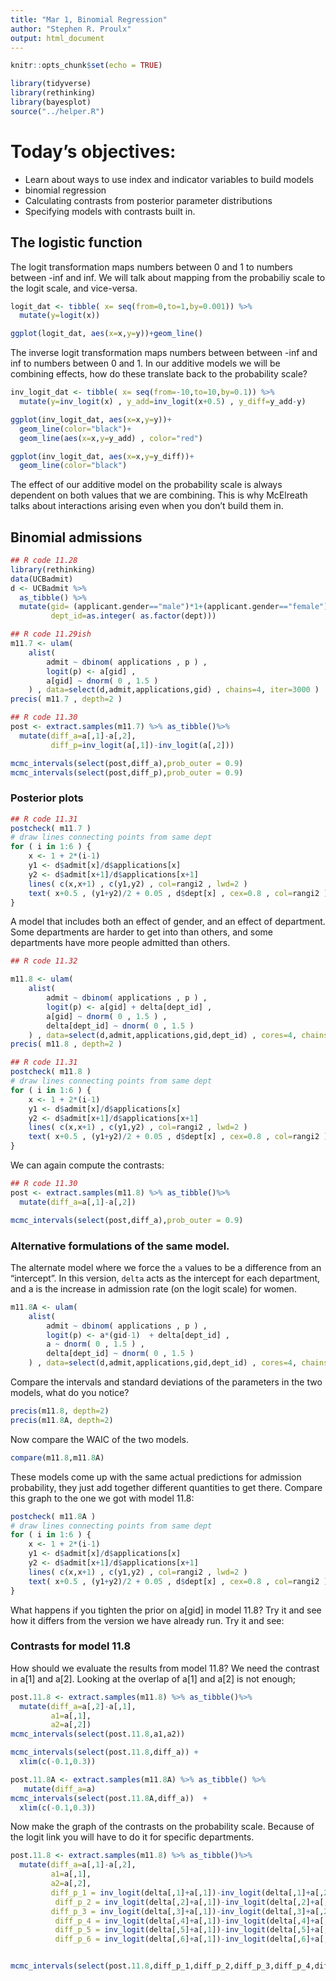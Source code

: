 ```yaml
---
title: "Mar 1, Binomial Regression"
author: "Stephen R. Proulx"
output: html_document
---
```


```r
knitr::opts_chunk$set(echo = TRUE)

library(tidyverse)
library(rethinking)
library(bayesplot)
source("../helper.R")
```


# Today's objectives:  
* Learn about ways to use index and indicator variables to build models
* binomial regression
* Calculating contrasts from posterior parameter distributions
* Specifying models with contrasts built in. 


## The logistic function

The logit transformation maps numbers between 0 and 1 to numbers between -inf and inf. We will talk about mapping from the probabiliy scale to the logit scale, and vice-versa.
```r
logit_dat <- tibble( x= seq(from=0,to=1,by=0.001)) %>%
  mutate(y=logit(x))

ggplot(logit_dat, aes(x=x,y=y))+geom_line()
```


The inverse logit transformation maps numbers between between -inf and inf to numbers between 0 and 1. In our additive models we will be combining effects, how do these translate back to the probability scale?
```r
inv_logit_dat <- tibble( x= seq(from=-10,to=10,by=0.1)) %>%
  mutate(y=inv_logit(x) , y_add=inv_logit(x+0.5) , y_diff=y_add-y)

ggplot(inv_logit_dat, aes(x=x,y=y))+
  geom_line(color="black")+
  geom_line(aes(x=x,y=y_add) , color="red")

ggplot(inv_logit_dat, aes(x=x,y=y_diff))+
  geom_line(color="black")

```

The effect of our additive model on the probability scale is always dependent on both values that we are combining. This is why McElreath talks about interactions arising even when you don't build them in.   


## Binomial admissions

```r
## R code 11.28
library(rethinking)
data(UCBadmit)
d <- UCBadmit %>% 
  as_tibble() %>%
  mutate(gid= (applicant.gender=="male")*1+(applicant.gender=="female")*2,
         dept_id=as.integer( as.factor(dept)))
```


```r
## R code 11.29ish
m11.7 <- ulam(
    alist(
        admit ~ dbinom( applications , p ) ,
        logit(p) <- a[gid] ,
        a[gid] ~ dnorm( 0 , 1.5 )
    ) , data=select(d,admit,applications,gid) , chains=4, iter=3000 )
precis( m11.7 , depth=2 )
```


```r
## R code 11.30
post <- extract.samples(m11.7) %>% as_tibble()%>%
  mutate(diff_a=a[,1]-a[,2],
         diff_p=inv_logit(a[,1])-inv_logit(a[,2]))

mcmc_intervals(select(post,diff_a),prob_outer = 0.9) 
mcmc_intervals(select(post,diff_p),prob_outer = 0.9) 
```


### Posterior plots


```r
## R code 11.31
postcheck( m11.7 )
# draw lines connecting points from same dept
for ( i in 1:6 ) {
    x <- 1 + 2*(i-1)
    y1 <- d$admit[x]/d$applications[x]
    y2 <- d$admit[x+1]/d$applications[x+1]
    lines( c(x,x+1) , c(y1,y2) , col=rangi2 , lwd=2 )
    text( x+0.5 , (y1+y2)/2 + 0.05 , d$dept[x] , cex=0.8 , col=rangi2 )
}
```


A model that includes both an effect of gender, and an effect of department. Some departments are harder to get into than others, and some departments have more people admitted than others. 
```r
## R code 11.32

m11.8 <- ulam(
    alist(
        admit ~ dbinom( applications , p ) ,
        logit(p) <- a[gid] + delta[dept_id] ,
        a[gid] ~ dnorm( 0 , 1.5 ) ,
        delta[dept_id] ~ dnorm( 0 , 1.5 )
    ) , data=select(d,admit,applications,gid,dept_id) , cores=4, chains=4 , iter=4000, log_lik = TRUE)
precis( m11.8 , depth=2 )
```

```r
## R code 11.31
postcheck( m11.8 )
# draw lines connecting points from same dept
for ( i in 1:6 ) {
    x <- 1 + 2*(i-1)
    y1 <- d$admit[x]/d$applications[x]
    y2 <- d$admit[x+1]/d$applications[x+1]
    lines( c(x,x+1) , c(y1,y2) , col=rangi2 , lwd=2 )
    text( x+0.5 , (y1+y2)/2 + 0.05 , d$dept[x] , cex=0.8 , col=rangi2 )
}
```

We can again compute the contrasts:
```r
## R code 11.30
post <- extract.samples(m11.8) %>% as_tibble()%>%
  mutate(diff_a=a[,1]-a[,2])

mcmc_intervals(select(post,diff_a),prob_outer = 0.9) 
```

### Alternative formulations of the same model.

The alternate model where we force the `a` values to be a difference from an "intercept". In this version, `delta` acts as the intercept for each department, and a is the increase in admission rate (on the logit scale) for women.  
```r
m11.8A <- ulam(
    alist(
        admit ~ dbinom( applications , p ) ,
        logit(p) <- a*(gid-1)  + delta[dept_id] ,
        a ~ dnorm( 0 , 1.5 ) ,
        delta[dept_id] ~ dnorm( 0 , 1.5 )
    ) , data=select(d,admit,applications,gid,dept_id) , cores=4, chains=4 , iter=4000,log_lik = TRUE) 
```

Compare the intervals and standard deviations of the parameters in the two models, what do you notice?
```r
precis(m11.8, depth=2)
precis(m11.8A, depth=2)
```

Now compare the WAIC of the two models.
```r
compare(m11.8,m11.8A)
```

These models come up with the same actual predictions for admission probability, they just add together different quantities to get there. Compare this graph to the one we got with model 11.8:
```r
postcheck( m11.8A )
# draw lines connecting points from same dept
for ( i in 1:6 ) {
    x <- 1 + 2*(i-1)
    y1 <- d$admit[x]/d$applications[x]
    y2 <- d$admit[x+1]/d$applications[x+1]
    lines( c(x,x+1) , c(y1,y2) , col=rangi2 , lwd=2 )
    text( x+0.5 , (y1+y2)/2 + 0.05 , d$dept[x] , cex=0.8 , col=rangi2 )
}
```

What happens if you tighten the prior on a[gid] in model 11.8? Try it and see how it differs from the version we have already run. Try it and see:







### Contrasts for model 11.8

How should we evaluate the results from model 11.8? We need the contrast in a[1] and a[2]. Looking at the overlap of a[1] and a[2] is not enough;
```r
post.11.8 <- extract.samples(m11.8) %>% as_tibble()%>%
  mutate(diff_a=a[,2]-a[,1],
         a1=a[,1],
         a2=a[,2])
mcmc_intervals(select(post.11.8,a1,a2)) 

mcmc_intervals(select(post.11.8,diff_a)) +
  xlim(c(-0.1,0.3))

post.11.8A <- extract.samples(m11.8A) %>% as_tibble() %>%
   mutate(diff_a=a)
mcmc_intervals(select(post.11.8A,diff_a))  +
  xlim(c(-0.1,0.3))
```

Now make the graph of the contrasts on the probability scale. Because of the logit link you will have to do it for specific departments.


```r
post.11.8 <- extract.samples(m11.8) %>% as_tibble()%>%
  mutate(diff_a=a[,1]-a[,2],
         a1=a[,1],
         a2=a[,2],
         diff_p_1 = inv_logit(delta[,1]+a[,1])-inv_logit(delta[,1]+a[,2]),
          diff_p_2 = inv_logit(delta[,2]+a[,1])-inv_logit(delta[,2]+a[,2]), 
         diff_p_3 = inv_logit(delta[,3]+a[,1])-inv_logit(delta[,3]+a[,2]),
          diff_p_4 = inv_logit(delta[,4]+a[,1])-inv_logit(delta[,4]+a[,2]),
          diff_p_5 = inv_logit(delta[,5]+a[,1])-inv_logit(delta[,5]+a[,2]),
          diff_p_6 = inv_logit(delta[,6]+a[,1])-inv_logit(delta[,6]+a[,2]))


mcmc_intervals(select(post.11.8,diff_p_1,diff_p_2,diff_p_3,diff_p_4,diff_p_5,diff_p_6),prob_outer = 0.9) 
```




